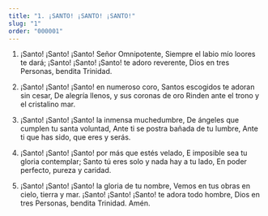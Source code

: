 ```yaml
---
title: "1. ¡SANTO! ¡SANTO! ¡SANTO!"
slug: "1"
order: "000001"
---
```


1. ¡Santo!  ¡Santo!  ¡Santo! Señor Omnipotente, Siempre el labio mío loores te dará;
¡Santo!   ¡Santo!   ¡Santo! te adoro reverente, Dios en tres Personas, bendita Trinidad.

2.	¡Santo!   ¡Santo!   ¡Santo! en numeroso coro, Santos escogidos te adoran sin cesar,
De alegría llenos, y sus coronas de oro Rinden ante el trono y el cristalino mar.

3.	¡Santo!   ¡Santo!   ¡Santo! la inmensa muchedumbre, De ángeles que cumplen tu santa voluntad,
Ante ti se postra bañada de tu lumbre, Ante ti que has sido, que eres y serás.

4.	¡Santo!   ¡Santo!   ¡Santo! por más que estés velado, E imposible sea tu gloria contemplar;
Santo tú eres solo y nada hay a tu lado, En poder perfecto, pureza y caridad.

5.	¡Santo!   ¡Santo!   ¡Santo! la gloria de tu nombre, Vemos en tus obras en cielo, tierra y mar.
¡Santo!   ¡Santo!   ¡Santo! te adora todo hombre, Dios en tres Personas, bendita Trinidad. Amén.
